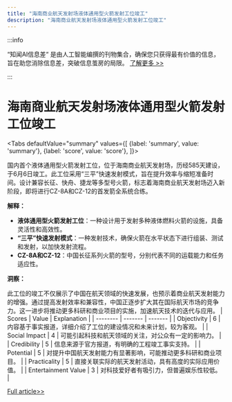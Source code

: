 ```yaml
---
title: "海南商业航天发射场液体通用型火箭发射工位竣工"
description: "海南商业航天发射场液体通用型火箭发射工位竣工"
---
```



:::info

“知闻AI信息差“ 是由人工智能编撰的刊物集合，确保您只获得最有价值的信息，旨在助您消除信息差，突破信息茧房的局限。  [了解更多 >>](/)

:::

# 海南商业航天发射场液体通用型火箭发射工位竣工


<Tabs
	defaultValue="summary"
	values={[
	{label: 'summary', value: 'summary'},
	{label: 'score', value: 'score'},
]}>
<TabItem value="summary">


国内首个液体通用型火箭发射工位，位于海南商业航天发射场，历经585天建设，于6月6日竣工。此工位采用“三平”快速发射模式，旨在提升效率与缩短准备时间。设计兼容长征、快舟、捷龙等多型号火箭，标志着海南商业航天发射场迈入新阶段，即将进行CZ-8A和CZ-12的首发箭全系统合练。

**解释：**

- **液体通用型火箭发射工位**：一种设计用于发射多种液体燃料火箭的设施，具备灵活性和高效性。
- **“三平”快速发射模式**：一种发射技术，确保火箭在水平状态下进行组装、测试和发射，以加快发射流程。
- **CZ-8A和CZ-12**：中国长征系列火箭的型号，分别代表不同的运载能力和任务适应性。

**洞察：**

此工位的竣工不仅展示了中国在航天领域的快速发展，也预示着商业航天发射能力的增强。通过提高发射效率和兼容性，中国正逐步扩大其在国际航天市场的竞争力。这一进步将推动更多科研和商业项目的实施，加速航天技术的迭代与应用。
</TabItem>
<TabItem value="score">
	| Scores     | Value   | Explanation |
	| -------- | ------- | ------- |
	| Objectivity  | 6    | 内容基于事实报道，详细介绍了工位的建设情况和未来计划，较为客观。    |
	| Social Impact | 4     | 可能引起科技和航天领域的关注，对公众有一定的影响力。    |
	| Credibility    | 5    | 信息来源于官方报道，有明确的工程竣工事实支持。    |
	| Potential    | 5    | 对提升中国航天发射能力有显著影响，可能推动更多科研和商业项目。    |
	| Practicality    | 5    | 直接关联实际的航天发射活动，具有高度的实际应用价值。    |
	| Entertainment Value    | 3    | 对科技爱好者有吸引力，但普遍娱乐性较低。    |
</TabItem>
</Tabs>

[Full article>>](https://readhub.cn/topic/8aCKkwP4skk)
